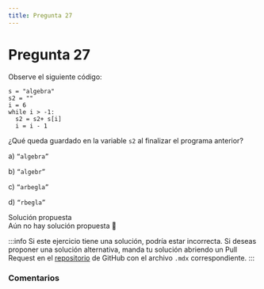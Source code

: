 ```yaml
---
title: Pregunta 27
---
```



# Pregunta 27

<div className="exercise">
Observe el siguiente código:

```
s = "algebra"
s2 = ""
i = 6
while i > -1:
  s2 = s2+ s[i]
  i = i - 1
```

¿Qué queda guardado en la variable `s2` al finalizar el programa anterior?

a) `“algebra”`

b) `“algebr”`

c) `“arbegla”`

d) `“rbegla”`
</div>

<MDXDetails>
<summary>Solución propuesta</summary>

<div className="exercise">
Aún no hay solución propuesta 🥲
</div>

:::info
Si este ejercicio tiene una solución, podría estar incorrecta. Si deseas proponer una solución alternativa, manda tu solución abriendo
un Pull Request en el [repositorio](https://github.com/crow-rojas/apuntes-fundamentals/pulls) de GitHub con el archivo
`.mdx` correspondiente.
:::

</MDXDetails>

### Comentarios

<Disqus
  url="https://crow-rojas.github.io/apuntes-fundamentals/docs/engineering/computing/exercises/2016-2/p27"
  identifier="docs/engineering/computing/exercises/2016-2/p27"
  title="2016-2 Computación - Pregunta 27"
/>
